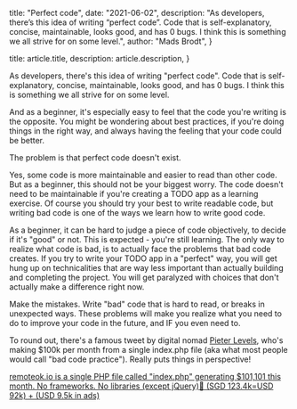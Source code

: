
  title: "Perfect code",
  date: "2021-06-02",
  description:
    "As developers, there’s this idea of writing “perfect code”. Code that is self-explanatory, concise, maintainable, looks good, and has 0 bugs. I think this is something we all strive for on some level.",
  author: "Mads Brodt",
}

  title: article.title,
  description: article.description,
}


As developers, there's this idea of writing "perfect code". Code that is self-explanatory, concise, maintainable, looks good, and has 0 bugs. I think this is something we all strive for on some level.

And as a beginner, it's especially easy to feel that the code you're writing is the opposite. You might be wondering about best practices, if you're doing things in the right way, and always having the feeling that your code could be better.

The problem is that perfect code doesn't exist.

Yes, some code is more maintainable and easier to read than other code. But as a beginner, this should not be your biggest worry. The code doesn't need to be maintainable if you're creating a TODO app as a learning exercise. Of course you should try your best to write readable code, but writing bad code is one of the ways we learn how to write good code.

As a beginner, it can be hard to judge a piece of code objectively, to decide if it's "good" or not. This is expected - you're still learning. The only way to realize what code is bad, is to actually face the problems that bad code creates. If you try to write your TODO app in a "perfect" way, you will get hung up on technicalities that are way less important than actually building and completing the project. You will get paralyzed with choices that don't actually make a difference right now.

Make the mistakes. Write "bad" code that is hard to read, or breaks in unexpected ways. These problems will make you realize what you need to do to improve your code in the future, and IF you even need to.

To round out, there's a famous tweet by digital nomad [Pieter Levels](https://twitter.com/levelsio), who's making \$100k per month from a single index.php file (aka what most people would call "bad code practice"). Really puts things in perspective!

[remoteok.io is a single PHP file called "index.php" generating \$101,101 this month. No frameworks. No libraries (except jQuery)💖 (SGD 123.4k=USD 92k) + (USD 9.5k in ads)](https://twitter.com/levelsio/status/1381709793769979906)

​
